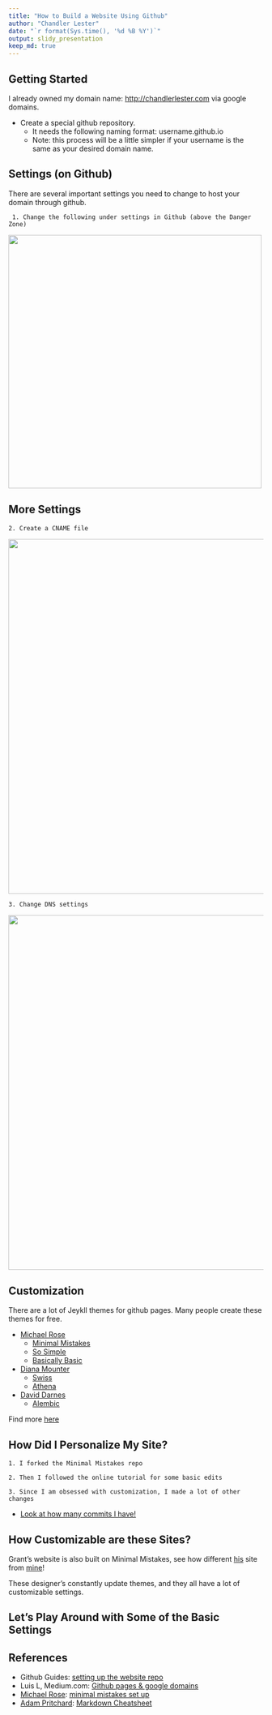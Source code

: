 ```yaml
---
title: "How to Build a Website Using Github"
author: "Chandler Lester"
date: "`r format(Sys.time(), '%d %B %Y')`"
output: slidy_presentation
keep_md: true
---
```


## Getting Started 

I already owned my domain name: <http://chandlerlester.com> via google domains. 

*  Create a special github repository.  
    + It needs the following naming format: username.github.io  
    + Note: this process will be a little simpler if your username is the same as your desired domain name. 


## Settings (on Github)

There are several important settings you need to change to host your domain through github. 

     1. Change the following under settings in Github (above the Danger Zone)  
<img src="images/settings1.png" width="500">

## More Settings

    2. Create a CNAME file 
<img src="images/cname.png" width="700">


    3. Change DNS settings 
<img src="images/dns_settings.png" width="700">
 

## Customization 

There are a lot of Jeykll themes for github pages. Many people create these themes for free.  

*  [Michael Rose](http://github.com/mmistakes)  
    + [Minimal Mistakes](http://github.com/mmistakes/minimal-mistakes)  
    + [So Simple](http://github.com/mmistakes/so-simple-theme)  
    + [Basically Basic](https://mmistakes.github.io/jekyll-theme-basically-basic/)
        
* [Diana Mounter](https://github.com/broccolini)  
    +  [Swiss](https://github.com/broccolini/swiss)  
    +  [Athena](https://github.com/broccolini/athena)  
        
* [David Darnes](https://github.com/daviddarnes)  
    + [Alembic](https://github.com/daviddarnes/alembic)
        
Find more [here](https://github.com/planetjekyll/awesome-jekyll-themes)

## How Did I Personalize My Site? 

    1. I forked the Minimal Mistakes repo 
    
    2. Then I followed the online tutorial for some basic edits  
    
    3. Since I am obsessed with customization, I made a lot of other changes 
  + [Look at how many commits I have!](https://github.com/chandlerlester/chandlerlester.github.io)
    
## How Customizable are these Sites? 

Grant's website is also built on Minimal Mistakes, see how different [his](http://grantmcdermott.com) site from [mine](http://chandlerlester.com)! 

These designer's constantly update themes, and they all have a lot of customizable settings. 

## Let's Play Around with Some of the Basic Settings 

## References 

* Github Guides: [setting up the website repo](https://guides.github.com/features/pages/)  
* Luis L, Medium.com: [Github pages & google domains](https://guides.github.com/features/pages/)
* [Michael Rose](http://github.com/mmistakes): [minimal mistakes set up](https://mmistakes.github.io/minimal-mistakes/)
* [Adam Pritchard](https://github.com/adam-p): [Markdown Cheatsheet](https://github.com/adam-p/markdown-here/wiki/Markdown-Cheatsheet)

       
